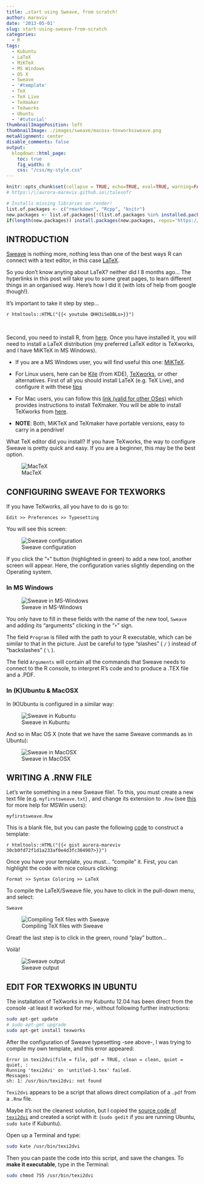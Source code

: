 ```yaml
---
title: …start using Sweave, from scratch!
author: mareviv
date: '2013-05-01'
slug: start-using-sweave-from-scratch
categories:
  - R
tags:
  - Kubuntu
  - LaTeX
  - MiKTeX
  - MS Windows
  - OS X
  - Sweave
  - '#template'
  - TeX
  - TeX Live
  - TeXmaker
  - TeXworks
  - Ubuntu
  - '#tutorial'
thumbnailImagePosition: left
thumbnailImage: ./images/sweave/macosx-texworkssweave.png
metaAlignment: center
disable_comments: false
output:
  blogdown::html_page:
    toc: true
    fig_width: 8
    css: "/css/my-style.css"
---
```


```r
knitr::opts_chunk$set(collapse = TRUE, echo=TRUE, eval=TRUE, warning=FALSE, message=FALSE, comment="  ")
# https:\/\/aurora-mareviv.github.io\/talesofr
```

```r
# Installs missing libraries on render!
list.of.packages <- c("rmarkdown", "Rcpp", "knitr")
new.packages <- list.of.packages[!(list.of.packages %in% installed.packages()[,"Package"])]
if(length(new.packages)) install.packages(new.packages, repos='https://cran.rstudio.com/')
```

## INTRODUCTION

[Sweave](http://jeromyanglim.blogspot.com.es/2010/02/getting-started-with-sweave-r-latex.html) is nothing more, nothing less than one of the best ways R can connect with a text editor, in this case [LaTeX](https://en.wikibooks.org/wiki/LaTeX/Introduction). 

So you don't know anyting about LaTeX? neither did I 8 months ago... The hyperlinks in this post will take you to some great pages, to learn different things in an organised way. Here's how I did it (with lots of help from google though!).

It's important to take it step by step...  

`r htmltools::HTML("{{< youtube QHH3iSeDBLo>}}")`  

<br> 

Second, you need to install R, from [here](https://cran.r-project.org/). Once you have installed it, you will need to install a LaTeX distribution (my preferred LaTeX editor is TeXworks, and I have MiKTeX in MS Windows).

- If you are a MS Windows user, you will find useful this one: [MiKTeX](https://miktex.org/download). 

- For Linux users, here can be [Kile](https://kile.sourceforge.io/) (from KDE), [TeXworks](http://www.tug.org/texworks/), or other alternatives. First of all you should install LaTeX (e.g. TeX Live), and configure it with these [tips](https://dzone.com/articles/installing-latex-ubuntu)

- For Mac users, you can follow this [link (valid for other OSes)](https://www.latex-project.org/get/) which provides instructions to install TeXmaker. You will be able to install TeXworks from [here](http://www.tug.org/texworks/).

- **NOTE**: Both, MiKTeX and TeXmaker have portable versions, easy to carry in a pendrive!  

What TeX editor did you install? If you have TeXworks, the way to configure Sweave is pretty quick and easy. If you are a beginner, this may be the best option. 

![MacTeX](/images/sweave/mactexinstall.png)

## CONFIGURING SWEAVE FOR TEXWORKS

If you have TeXworks, all you have to do is go to:

`Edit >> Preferences >> Typesetting`

You will see this screen:

![Sweave configuration](/images/sweave/texworkssweave-1.png)

If you click the "`+`" button (highlighted in green) to add a new tool, another screen will appear. Here, the configuration varies slightly depending on the Operating system.

### In MS Windows

![Sweave in MS-Windows](/images/sweave/windows-texworkssweave.png)

You only have to fill in these fields with the name of the new tool, `Sweave` and adding its "arguments" clicking in the "`+`" sign.

The field `Program` is filled with the path to your R executable, which can be similar to that in the picture. Just be careful to type "slashes" ( `/` ) instead of "backslashes" ( `\` ).

The field `Arguments` will contain all the commands that Sweave needs to connect to the R console, to interpret R's code and to produce a .TEX file and a .PDF.

### In (K)Ubuntu & MacOSX

In (K)Ubuntu is configured in a similar way:

![Sweave in Kubuntu](/images/sweave/kubuntu-texworkssweave.png)

And so in Mac OS X (note that we have the same Sweave commands as in Ubuntu):

![Sweave in MacOSX](/images/sweave/macosx-texworkssweave.png)


## WRITING A .RNW FILE

Let's write something in a new Sweave file!. To this, you must create a new text file (e.g. `myfirstsweave.txt`) , and change its extension to `.Rnw` (see [this](https://support.microsoft.com/es-es/products/windows?os=windows-10) for more help for MSWin users):

 `myfirstsweave.Rnw`

This is a blank file, but you can paste the following [code](https://stackoverflow.com/questions/8082429/plot-a-heart-in-r) to construct a template:

`r htmltools::HTML("{{< gist aurora-mareviv 30cb0fd72f1d1a233af0e4d3fc304907>}}")`


Once you have your template, you must... "compile" it. First, you can highlight the code with nice colours clicking:

`Format >> Syntax Coloring >> LaTeX`

To compile the LaTeX/Sweave file, you have to click in the pull-down menu, and select:

`Sweave`

![Compiling TeX files with Sweave](/images/sweave/sweave_compilation.png)

Great! the last step is to click in the green, round "play" button...

Voilà!

![Sweave output](/images/sweave/sweave_output.png)



## EDIT FOR TEXWORKS IN UBUNTU

The installation of TeXworks in my Kubuntu 12.04 has been direct from the console -at least it worked for me-, without following further instructions:

```bash
sudo apt-get update
# sudo apt-get upgrade
sudo apt-get install texworks
```

After the configuration of Sweave typesetting -see above-, I was trying to compile my own template, and this error appeared:

<div class="alert alert-danger">

`Error in texi2dvi(file = file, pdf = TRUE, clean = clean, quiet = quiet, :`  
`Running 'texi2dvi' on 'untitled-1.tex' failed.`  
`Messages:`  
`sh: 1: /usr/bin/texi2dvi: not found`  

</div>  

`Texi2dvi` appears to be a script that allows direct compilation of a `.pdf` from a `.Rnw` file.


Maybe it's not the cleanest solution, but I copied the [source code of `texi2dvi`](http://ftp.gnu.org/gnu/texinfo/texi2dvi) and created a script with it: (`sudo gedit` if you are running Ubuntu, `sudo kate` if Kubuntu).  

Open up a Terminal and type:


```bash
sudo kate /usr/bin/texi2dvi
```


Then you can paste the code into this script, and save the changes. To **make it executable**, type in the Terminal:

```bash
sudo chmod 755 /usr/bin/texi2dvi
```

